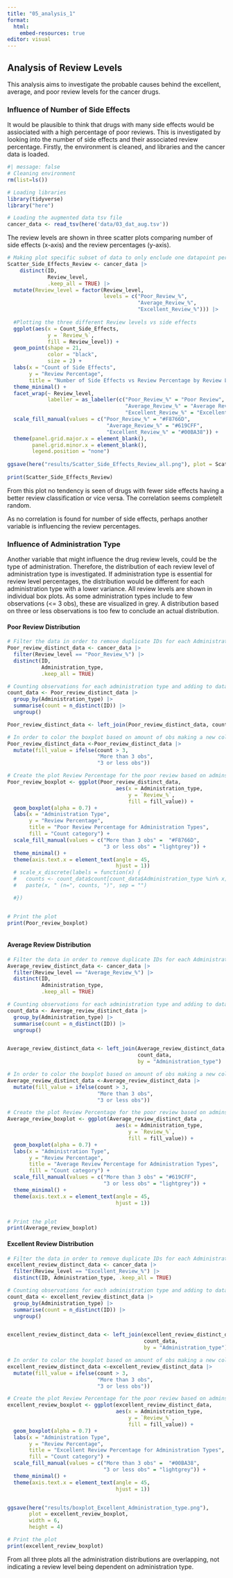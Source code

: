 ```yaml
---
title: "05_analysis_1"
format: 
  html:
    embed-resources: true
editor: visual
---
```


## Analysis of Review Levels

This analysis aims to investigate the probable causes behind the excellent, average, and poor review levels for the cancer drugs.

### Influence of Number of Side Effects

It would be plausible to think that drugs with many side effects would be assiociated with a high percentage of poor reviews. This is investigated by looking into the number of side effects and their associated review percentage. Firstly, the environment is cleaned, and libraries and the cancer data is loaded.

```r
#| message: false
# Cleaning environment
rm(list=ls())

# Loading libraries
library(tidyverse)
library("here")

# Loading the augmented data tsv file 
cancer_data <- read_tsv(here('data/03_dat_aug.tsv'))

```

The review levels are shown in three scatter plots comparing number of side effects (x-axis) and the review percentages (y-axis).

```r

# Making plot specific subset of data to only enclude one datapoint per unique ID and Review level.
Scatter_Side_Effects_Review <- cancer_data |> 
    distinct(ID, 
             Review_level,
             .keep_all = TRUE) |> 
  mutate(Review_level = factor(Review_level,
                               levels = c("Poor_Review_%", 
                                          "Average_Review_%", 
                                          "Excellent_Review_%"))) |> 
  
  #Plotting the three different Review levels vs side effects
  ggplot(aes(x = Count_Side_Effects,
             y = `Review_%`,
             fill = Review_level)) +
  geom_point(shape = 21,
             color = "black",
             size = 2) + 
  labs(x = "Count of Side Effects", 
       y = "Review Percentage", 
       title = "Number of Side Effects vs Review Percentage by Review Level") +
  theme_minimal() +
  facet_wrap(~ Review_level,
             labeller = as_labeller(c("Poor_Review_%" = "Poor Review", 
                                      "Average_Review_%" = "Average Review", 
                                      "Excellent_Review_%" = "Excellent Review"))) +     
  scale_fill_manual(values = c("Poor_Review_%" = "#F8766D",
                                "Average_Review_%" = "#619CFF",
                                "Excellent_Review_%" = "#00BA38")) +
  theme(panel.grid.major.x = element_blank(),
        panel.grid.minor.x = element_blank(),
        legend.position = "none")
  
ggsave(here("results/Scatter_Side_Effects_Review_all.png"), plot = Scatter_Side_Effects_Review, width = 6, height = 4)
  
print(Scatter_Side_Effects_Review)

```

From this plot no tendency is seen of drugs with fewer side effects having a better review classification or vice versa. The correlation seems completelt random.

As no correlation is found for number of side effects, perhaps another variable is influencing the review percentages.

### Influence of Administration Type

Another variable that might influence the drug review levels, could be the type of administration. Therefore, the distribution of each review level of administration type is investigated. If administration type is essential for review level percentages, the distribution would be different for each administration type with a lower variance. All review levels are shown in individual box plots. As some administration types include to few observations (\<= 3 obs), these are visualized in grey. A distribution based on three or less observations is too few to conclude an actual distribution.

#### Poor Review Distribution

```r

# Filter the data in order to remove duplicate IDs for each Administration type
Poor_review_distinct_data <- cancer_data |> 
  filter(Review_level == "Poor_Review_%") |> 
  distinct(ID, 
           Administration_type,
           .keep_all = TRUE) 

# Counting observations for each administration type and adding to dataframe by leftjoining.
count_data <- Poor_review_distinct_data |> 
  group_by(Administration_type) |> 
  summarise(count = n_distinct(ID)) |> 
  ungroup()

Poor_review_distinct_data <- left_join(Poor_review_distinct_data, count_data, by = "Administration_type")

# In order to color the boxplot based on amount of obs making a new column.
Poor_review_distinct_data <-Poor_review_distinct_data |> 
  mutate(fill_value = ifelse(count > 3, 
                             "More than 3 obs",
                             "3 or less obs"))

# Create the plot Review Percentage for the poor review based on adminstartion type
Poor_review_boxplot <- ggplot(Poor_review_distinct_data,
                                   aes(x = Administration_type,
                                       y = `Review_%`,
                                       fill = fill_value)) +
  geom_boxplot(alpha = 0.7) +
  labs(x = "Administration Type",
       y = "Review Percentage",
       title = "Poor Review Percentage for Administration Types", 
       fill = "Count category") +
  scale_fill_manual(values = c("More than 3 obs" =  "#F8766D",
                               "3 or less obs" = "lightgrey")) +
  theme_minimal() + 
  theme(axis.text.x = element_text(angle = 45,
                                   hjust = 1))   
  # scale_x_discrete(labels = function(x) {
  #   counts <- count_data$count[count_data$Administration_type %in% x]
  #   paste(x, " (n=", counts, ")", sep = "")

  #})


# Print the plot
print(Poor_review_boxplot)



```

#### Average Review Distribution

```r
# Filter the data in order to remove duplicate IDs for each Administration type
Average_review_distinct_data <- cancer_data |> 
  filter(Review_level == "Average_Review_%") |> 
  distinct(ID,
           Administration_type,
           .keep_all = TRUE) 

# Counting observations for each administration type and adding to dataframe by leftjoining.
count_data <- Average_review_distinct_data |> 
  group_by(Administration_type) |> 
  summarise(count = n_distinct(ID)) |> 
  ungroup()


Average_review_distinct_data <- left_join(Average_review_distinct_data,
                                          count_data,
                                          by = "Administration_type")

# In order to color the boxplot based on amount of obs making a new column.
Average_review_distinct_data <-Average_review_distinct_data |> 
  mutate(fill_value = ifelse(count > 3, 
                             "More than 3 obs",
                             "3 or less obs"))

# Create the plot Review Percentage for the poor review based on adminstartion type
Average_review_boxplot <- ggplot(Average_review_distinct_data ,
                                   aes(x = Administration_type,
                                       y = `Review_%`,
                                       fill = fill_value)) +
  geom_boxplot(alpha = 0.7) +
  labs(x = "Administration Type",
       y = "Review Percentage",
       title = "Average Review Percentage for Administration Types", 
       fill = "Count category") +
  scale_fill_manual(values = c("More than 3 obs" = "#619CFF",
                               "3 or less obs" = "lightgrey")) +
  theme_minimal() + 
  theme(axis.text.x = element_text(angle = 45,
                                   hjust = 1))   


# Print the plot
print(Average_review_boxplot)

```

#### Excellent Review Distribution

```r

# Filter the data in order to remove duplicate IDs for each Administration type
excellent_review_distinct_data <- cancer_data |> 
  filter(Review_level == "Excellent_Review_%") |> 
  distinct(ID, Administration_type, .keep_all = TRUE) 

# Counting observations for each administration type and adding to dataframe by leftjoining.
count_data <- excellent_review_distinct_data |> 
  group_by(Administration_type) |> 
  summarise(count = n_distinct(ID)) |> 
  ungroup()


excellent_review_distinct_data <- left_join(excellent_review_distinct_data,
                                            count_data,
                                            by = "Administration_type")

# In order to color the boxplot based on amount of obs making a new column.
excellent_review_distinct_data <-excellent_review_distinct_data |> 
  mutate(fill_value = ifelse(count > 3,
                             "More than 3 obs",
                             "3 or less obs"))

# Create the plot Review Percentage for the poor review based on adminstartion type
excellent_review_boxplot <- ggplot(excellent_review_distinct_data,
                                   aes(x = Administration_type,
                                       y = `Review_%`,
                                       fill = fill_value)) +
  geom_boxplot(alpha = 0.7) +
  labs(x = "Administration Type",
       y = "Review Percentage",
       title = "Excellent Review Percentage for Administration Types", 
       fill = "Count category") +
  scale_fill_manual(values = c("More than 3 obs" =  "#00BA38",
                               "3 or less obs" = "lightgrey")) +
  theme_minimal() + 
  theme(axis.text.x = element_text(angle = 45,
                                   hjust = 1))   


ggsave(here("results/boxplot_Excellent_Administration_type.png"),
       plot = excellent_review_boxplot,
       width = 6,
       height = 4)

# Print the plot
print(excellent_review_boxplot)

```

From all three plots all the administration distributions are overlapping, not indicating a review level being dependent on administration type.
